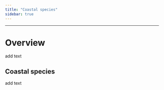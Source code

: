 ```yaml
---
title: "Coastal species"
sidebar: true
---
```


------------------------------------------------------------------------

# Overview

add text

## Coastal species

add text

